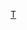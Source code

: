 {{Userbox
  |border-c = #000000
  |border-s = 1
  |id-c     = #F8F8FF
  |id-s     = 12
  |id-fc    = #000000
  |info-c   = #008000
  |info-s   = 9
  |info-fc  = #F8F8FF
  |id       = [[File:WikiProjectExtinction-Logo.png|45px]]
  |info     = 這個用戶是'''[[Wikipedia:灭绝专题|滅絕專題]]'''的參與者。
}}<includeonly>[[Category:滅絕專題成員|{{PAGENAME}}]]</includeonly>
<noinclude>
[[Category:專題用戶標誌模板|T]]
</noinclude>
